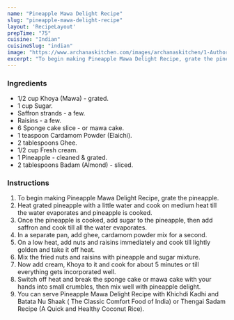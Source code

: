 ---
name: "Pineapple Mawa Delight Recipe"
slug: "pineapple-mawa-delight-recipe"
layout: 'RecipeLayout'
prepTime: "75"
cuisine: "Indian"
cuisineSlug: "indian"
image: "https://www.archanaskitchen.com/images/archanaskitchen/1-Author/Sadafabbasi79-yahoo.com/pineapple-mawa-delight-recipe.JPG"
excerpt: "To begin making Pineapple Mawa Delight Recipe, grate the pineapple"
---

### Ingredients

- 1/2 cup Khoya (Mawa) - grated.
- 1 cup Sugar.
- Saffron strands - a few.
- Raisins - a few.
- 6 Sponge cake slice - or mawa cake.
- 1 teaspoon Cardamom Powder (Elaichi).
- 2 tablespoons Ghee.
- 1/2 cup Fresh cream.
- 1 Pineapple - cleaned & grated.
- 2 tablespoons Badam (Almond) - sliced.

### Instructions

1. To begin making Pineapple Mawa Delight Recipe, grate the pineapple.
1. Heat grated  pineapple with a little water and cook on medium heat till the water evaporates and pineapple is cooked.
1. Once the pineapple is cooked, add sugar to the pineapple, then add saffron and cook till all the water evaporates.
1. In a separate pan, add ghee, cardamom powder mix for a second.
1. On a low heat, add nuts and raisins immediately and cook till lightly golden and take it off heat.
1. Mix the fried nuts and raisins with pineapple and sugar mixture.
1. Now add cream, Khoya to it and cook for about 5 minutes or till everything gets incorporated well.
1. Switch off heat and break the sponge cake or mawa cake with your hands into small crumbles, then mix well with pineapple delight.
1. You can serve Pineapple Mawa Delight Recipe with Khichdi Kadhi and Batata Nu Shaak ( The Classic Comfort Food of India) or Thengai Sadam Recipe (A Quick and Healthy Coconut Rice).

